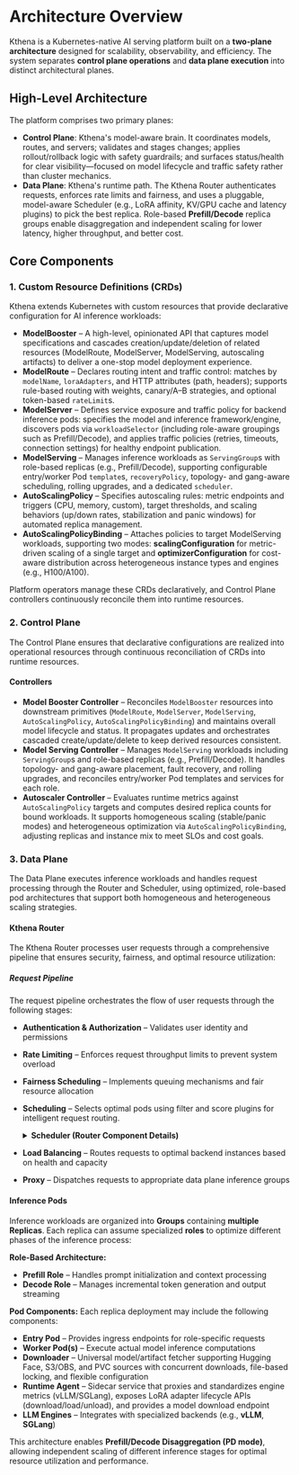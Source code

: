 
# Architecture Overview

Kthena is a Kubernetes-native AI serving platform built on a **two-plane architecture** designed for scalability, observability, and efficiency. The system separates **control plane operations** and **data plane execution** into distinct architectural planes.

## High-Level Architecture

The platform comprises two primary planes:

- **Control Plane**: Kthena's model-aware brain. It coordinates models, routes, and servers; validates and stages changes; applies rollout/rollback logic with safety guardrails; and surfaces status/health for clear visibility—focused on model lifecycle and traffic safety rather than cluster mechanics.
- **Data Plane**: Kthena's runtime path. The Kthena Router authenticates requests, enforces rate limits and fairness, and uses a pluggable, model-aware Scheduler (e.g., LoRA affinity, KV/GPU cache and latency plugins) to pick the best replica. Role-based **Prefill/Decode** replica groups enable disaggregation and independent scaling for lower latency, higher throughput, and better cost.

<LightboxImage src="../assets/diagrams/diagrams/architecture/architecture_overview.svg" alt="Architecture Overview"/>

## Core Components

### 1. **Custom Resource Definitions (CRDs)**

Kthena extends Kubernetes with custom resources that provide declarative configuration for AI inference workloads:

- **ModelBooster** – A high-level, opinionated API that captures model specifications and cascades creation/update/deletion of related resources (ModelRoute, ModelServer, ModelServing, autoscaling artifacts) to deliver a one-stop model deployment experience.
- **ModelRoute** – Declares routing intent and traffic control: matches by `modelName`, `loraAdapters`, and HTTP attributes (path, headers); supports rule-based routing with weights, canary/A–B strategies, and optional token-based `rateLimit`s.
- **ModelServer** – Defines service exposure and traffic policy for backend inference pods: specifies the model and inference framework/engine, discovers pods via `workloadSelector` (including role-aware groupings such as Prefill/Decode), and applies traffic policies (retries, timeouts, connection settings) for healthy endpoint publication.
- **ModelServing** – Manages inference workloads as `ServingGroup`s with role-based replicas (e.g., Prefill/Decode), supporting configurable entry/worker Pod `template`s, `recoveryPolicy`, topology- and gang-aware scheduling, rolling upgrades, and a dedicated `scheduler`.
- **AutoScalingPolicy** – Specifies autoscaling rules: metric endpoints and triggers (CPU, memory, custom), target thresholds, and scaling behaviors (up/down rates, stabilization and panic windows) for automated replica management.
- **AutoScalingPolicyBinding** – Attaches policies to target ModelServing workloads, supporting two modes: **scalingConfiguration** for metric-driven scaling of a single target and **optimizerConfiguration** for cost-aware distribution across heterogeneous instance types and engines (e.g., H100/A100).

Platform operators manage these CRDs declaratively, and Control Plane controllers continuously reconcile them into runtime resources.

### 2. **Control Plane**

The Control Plane ensures that declarative configurations are realized into operational resources through continuous reconciliation of CRDs into runtime resources.

#### **Controllers**

- **Model Booster Controller** – Reconciles `ModelBooster` resources into downstream primitives (`ModelRoute`, `ModelServer`, `ModelServing`, `AutoScalingPolicy`, `AutoScalingPolicyBinding`) and maintains overall model lifecycle and status. It propagates updates and orchestrates cascaded create/update/delete to keep derived resources consistent.
- **Model Serving Controller** – Manages `ModelServing` workloads including `ServingGroup`s and role-based replicas (e.g., Prefill/Decode). It handles topology- and gang-aware placement, fault recovery, and rolling upgrades, and reconciles entry/worker Pod templates and services for each role.
- **Autoscaler Controller** – Evaluates runtime metrics against `AutoScalingPolicy` targets and computes desired replica counts for bound workloads. It supports homogeneous scaling (stable/panic modes) and heterogeneous optimization via `AutoScalingPolicyBinding`, adjusting replicas and instance mix to meet SLOs and cost goals.

### 3. **Data Plane**

The Data Plane executes inference workloads and handles request processing through the Router and Scheduler, using optimized, role-based pod architectures that support both homogeneous and heterogeneous scaling strategies.

#### **Kthena Router**

The Kthena Router processes user requests through a comprehensive pipeline that ensures security, fairness, and optimal resource utilization:

##### **Request Pipeline**

<div style={{ textAlign: 'center' }}>
    <LightboxImage src="../assets/diagrams/diagrams/architecture/request_pipeline.svg" alt="Request Processing Pipeline" />
</div>

The request pipeline orchestrates the flow of user requests through the following stages:

*   **Authentication & Authorization** – Validates user identity and permissions
*   **Rate Limiting** – Enforces request throughput limits to prevent system overload
*   **Fairness Scheduling** – Implements queuing mechanisms and fair resource allocation
*   **Scheduling** – Selects optimal pods using filter and score plugins for intelligent request routing.
    <details>
        <summary><b>Scheduler (Router Component Details)</b></summary>
        <p>The Kthena Router includes a pluggable Scheduler that plays a crucial role in the "Scheduling" stage of the request pipeline. It employs <b>advanced scheduling plugins</b> to optimize request routing and resource utilization:</p>
        ###### Filter Plugins:
        <ul>
            <li><i>Least Requests</i> – Filters pods based on current request load</li>
            <li><i>LoRA Affinity</i> – Ensures requests requiring specific LoRA adapters are routed to compatible pods</li>
        </ul>
        ###### Score Plugins:
        <ul>
            <li><i>KV Cache Aware</i> – Optimizes routing based on key-value cache availability and utilization</li>
            <li><i>Least Latency</i> – Minimizes Time to First Token (TTFT) and Time Per Output Token (TPOT)</li>
            <li><i>Prefix Cache</i> – Leverages shared prefix caching for improved performance</li>
            <li><i>GPU Cache</i> – Considers GPU memory cache status for optimal routing</li>
        </ul>
        <p>It seamlessly integrates with the Kthena Router's Load Balancing and Fairness Scheduling components to ensure optimal request distribution.</p>
    </details>

*   **Load Balancing** – Routes requests to optimal backend instances based on health and capacity
*   **Proxy** – Dispatches requests to appropriate data plane inference groups


#### **Inference Pods**

Inference workloads are organized into **Groups** containing **multiple Replicas**. Each replica can assume specialized **roles** to optimize different phases of the inference process:

**Role-Based Architecture:**
- **Prefill Role** – Handles prompt initialization and context processing
- **Decode Role** – Manages incremental token generation and output streaming

**Pod Components:**
Each replica deployment may include the following components:

- **Entry Pod** – Provides ingress endpoints for role-specific requests
- **Worker Pod(s)** – Execute actual model inference computations
- **Downloader** – Universal model/artifact fetcher supporting Hugging Face, S3/OBS, and PVC sources with concurrent downloads, file-based locking, and flexible configuration
- **Runtime Agent** – Sidecar service that proxies and standardizes engine metrics (vLLM/SGLang), exposes LoRA adapter lifecycle APIs (download/load/unload), and provides a model download endpoint
- **LLM Engines** – Integrates with specialized backends (e.g., **vLLM**, **SGLang**)

This architecture enables **Prefill/Decode Disaggregation (PD mode)**, allowing independent scaling of different inference stages for optimal resource utilization and performance.

